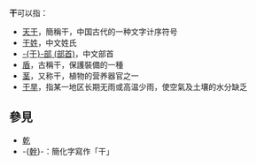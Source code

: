 {{noteTA
|1=乾
}}
{{wiktionary}}
'''干'''可以指：

*[[天干|天干]]，簡稱干，中国古代的一种文字计序符号
*[[干姓|干姓]]，中文姓氏
*[[干部_(部首)|-{干}-部 (部首)]]，中文部首
*[[盾|盾]]，古稱干，保護裝備的一種
*[[茎|茎]]，又称干，植物的营养器官之一
*[[干旱|干旱]]，指某一地区长期无雨或高温少雨，使空氣及土壤的水分缺乏

==參見==
*[[乾|乾]]
* -{[[幹|幹]]}-：簡化字寫作「干」

{{disambig|Cat=一字消歧义}}